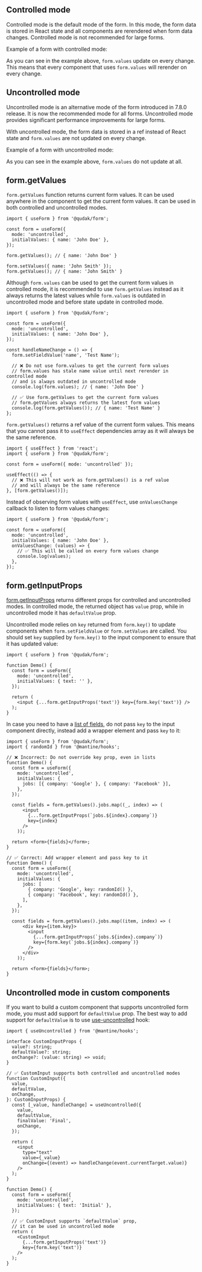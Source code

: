 

## Controlled mode

Controlled mode is the default mode of the form. In this mode, the form data is
stored in React state and all components are rerendered when form data changes.
Controlled mode is not recommended for large forms.

Example of a form with controlled mode:

<Demo data={FormDemos.controlled} />

As you can see in the example above, `form.values` update on every change. This
means that every component that uses `form.values` will rerender on every change.

## Uncontrolled mode

Uncontrolled mode is an alternative mode of the form introduced in 7.8.0 release.
It is now the recommended mode for all forms.
Uncontrolled mode provides significant performance improvements for large forms.

With uncontrolled mode, the form data is stored in a ref instead of React state
and `form.values` are not updated on every change.

Example of a form with uncontrolled mode:

<Demo data={FormDemos.uncontrolled} />

As you can see in the example above, `form.values` do not update at all.

## form.getValues

`form.getValues` function returns current form values. It can be
used anywhere in the component to get the current form values. It can
be used in both controlled and uncontrolled modes.

```tsx
import { useForm } from '@qudak/form';

const form = useForm({
  mode: 'uncontrolled',
  initialValues: { name: 'John Doe' },
});

form.getValues(); // { name: 'John Doe' }

form.setValues({ name: 'John Smith' });
form.getValues(); // { name: 'John Smith' }
```

Although `form.values` can be used to get the current form values in controlled mode, it is
recommended to use `form.getValues` instead as it always returns the latest
values while `form.values` is outdated in uncontrolled mode and before state
update in controlled mode.

```tsx
import { useForm } from '@qudak/form';

const form = useForm({
  mode: 'uncontrolled',
  initialValues: { name: 'John Doe' },
});

const handleNameChange = () => {
  form.setFieldValue('name', 'Test Name');

  // ❌ Do not use form.values to get the current form values
  // form.values has stale name value until next rerender in controlled mode
  // and is always outdated in uncontrolled mode
  console.log(form.values); // { name: 'John Doe' }

  // ✅ Use form.getValues to get the current form values
  // form.getValues always returns the latest form values
  console.log(form.getValues()); // { name: 'Test Name' }
};
```

`form.getValues()` returns a ref value of the current form values. This means that
you cannot pass it to `useEffect` dependencies array as it will always be the same
reference.

```tsx
import { useEffect } from 'react';
import { useForm } from '@qudak/form';

const form = useForm({ mode: 'uncontrolled' });

useEffect(() => {
  // ❌ This will not work as form.getValues() is a ref value
  // and will always be the same reference
}, [form.getValues()]);
```

Instead of observing form values with `useEffect`, use `onValuesChange` callback
to listen to form values changes:

```tsx
import { useForm } from '@qudak/form';

const form = useForm({
  mode: 'uncontrolled',
  initialValues: { name: 'John Doe' },
  onValuesChange: (values) => {
    // ✅ This will be called on every form values change
    console.log(values);
  },
});
```

## form.getInputProps

[form.getInputProps](/form/get-input-props/) returns different props for controlled
and uncontrolled modes. In controlled mode, the returned object has `value` prop,
while in uncontrolled mode it has `defaultValue` prop.

Uncontrolled mode relies on `key` returned from `form.key()` to update
components when `form.setFieldValue` or `form.setValues` are called. You should
set `key` supplied by `form.key()` to the input component to ensure that it has
updated value:

```tsx
import { useForm } from '@qudak/form';

function Demo() {
  const form = useForm({
    mode: 'uncontrolled',
    initialValues: { text: '' },
  });

  return (
    <input {...form.getInputProps('text')} key={form.key('text')} />
  );
}
```

In case you need to have a [list of fields](/form/nested/#nested-arrays),
do not pass `key` to the input component directly, instead add a wrapper
element and pass `key` to it:

```tsx
import { useForm } from '@qudak/form';
import { randomId } from '@mantine/hooks';

// ❌ Incorrect: Do not override key prop, even in lists
function Demo() {
  const form = useForm({
    mode: 'uncontrolled',
    initialValues: {
      jobs: [{ company: 'Google' }, { company: 'Facebook' }],
    },
  });

  const fields = form.getValues().jobs.map((_, index) => (
      <input
        {...form.getInputProps(`jobs.${index}.company`)}
        key={index}
      />
    ));

  return <form>{fields}</form>;
}

// ✅ Correct: Add wrapper element and pass key to it
function Demo() {
  const form = useForm({
    mode: 'uncontrolled',
    initialValues: {
      jobs: [
        { company: 'Google', key: randomId() },
        { company: 'Facebook', key: randomId() },
      ],
    },
  });

  const fields = form.getValues().jobs.map((item, index) => (
      <div key={item.key}>
        <input
          {...form.getInputProps(`jobs.${index}.company`)}
          key={form.key(`jobs.${index}.company`)}
        />
      </div>
    ));

  return <form>{fields}</form>;
}
```

## Uncontrolled mode in custom components

If you want to build a custom component that supports uncontrolled form mode,
you must add support for `defaultValue` prop. The best way to add support for
`defaultValue` is to use [use-uncontrolled](/hooks/use-uncontrolled/) hook:

```tsx
import { useUncontrolled } from '@mantine/hooks';

interface CustomInputProps {
  value?: string;
  defaultValue?: string;
  onChange?: (value: string) => void;
}

// ✅ CustomInput supports both controlled and uncontrolled modes
function CustomInput({
  value,
  defaultValue,
  onChange,
}: CustomInputProps) {
  const [_value, handleChange] = useUncontrolled({
    value,
    defaultValue,
    finalValue: 'Final',
    onChange,
  });

  return (
    <input
      type="text"
      value={_value}
      onChange={(event) => handleChange(event.currentTarget.value)}
    />
  );
}

function Demo() {
  const form = useForm({
    mode: 'uncontrolled',
    initialValues: { text: 'Initial' },
  });

  // ✅ CustomInput supports `defaultValue` prop,
  // it can be used in uncontrolled mode
  return (
    <CustomInput
      {...form.getInputProps('text')}
      key={form.key('text')}
    />
  );
}
```
